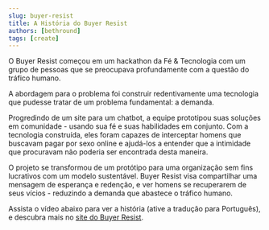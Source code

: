```yaml
---
slug: buyer-resist
title: A História do Buyer Resist
authors: [bethround]
tags: [create]
---
```



O Buyer Resist começou em um hackathon da Fé & Tecnologia com um grupo de pessoas que se
preocupava profundamente com a questão do tráfico humano.

A abordagem para o problema foi construir redentivamente uma tecnologia que pudesse
tratar de um problema fundamental: a demanda.

<!--truncate-->

Progredindo de um site para um chatbot, a equipe prototipou suas soluções em comunidade -
usando sua fé e suas habilidades em conjunto. Com a tecnologia construída, eles foram
capazes de interceptar homens que buscavam pagar por sexo online e ajudá-los a entender
que a intimidade que procuravam não poderia ser encontrada desta maneira.

O projeto se transformou de um protótipo para uma organização sem fins lucrativos com um
modelo sustentável. Buyer Resist visa compartilhar uma mensagem de esperança e redenção,
e ver homens se recuperarem de seus vícios - reduzindo a demanda que abastece o tráfico
humano.

Assista o vídeo abaixo para ver a história (ative a tradução para Português), e descubra mais no [site do Buyer Resist](https://www.buyerresist.ca/who-we-are).

<div className={styles.videos}>
  <YouTubeVideo
    id="rf2OSM0TH5o"
    title="Encerrando o Tráfico Humano no Ponto de Demanda"
  />
</div>
